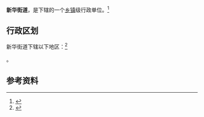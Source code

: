 {{中国乡级行政区|21/04/11/005/000}}

'''新华街道'''，是{{PRC admin/fullname|21/04/11/005/000|3}}下辖的一个[[乡镇|乡镇]]级行政单位。<ref>{{PRC admin/ref sgc|{{PRC admin/parent|21/04/11/005/000}}}}</ref>

== 行政区划 ==

新华街道下辖以下地区：<ref>{{PRC admin/ref sgc|21/04/11/005/000}}</ref>

{{PRC admin/children|21/04/11/005/000}}。

== 参考资料 ==

{{reflist}}

{{行政区划小作品}}
{{PRC admin/navcat|21/04/11/005/000}}